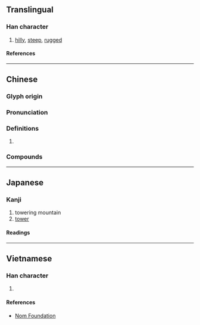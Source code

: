 {{character info/new}}
==Translingual==

===Han character===
{{Han char|rn=46|rad=山|as=08|sn=11|four=24747|canj=UGCE|ids=⿰山夌}}

# [[hilly]], [[steep]], [[rugged]]

====References====
{{Han ref|kx=0314.130|dkj=08184|dj=0615.040|hdz=10777.040|uh=5D1A}}

----

==Chinese==
{{zh-forms}}

===Glyph origin===
{{Han etym}}

===Pronunciation===
{{zh-pron
|m=líng,léng
|c=ling4
|mc=y
|oc=y
|cat=
}}

===Definitions===
{{zh-hanzi}}

# {{rfdef|zh}}

===Compounds===
{{zh-der|崚峭|崚嶒}}

----

==Japanese==

===Kanji===
{{ja-kanji|grade=|rs=山08}}

# towering mountain
# [[tower]]

====Readings====
{{ja-readings
|on=りょう
|kun=
}}

----

==Vietnamese==

===Han character===
{{vi-readings|rs=山08|reading=lăng}}

# {{defn|lang=vi|sort=山08}}

====References====
* [http://nomfoundation.org/common/nom_details.php?codepoint=5d1a Nom Foundation]